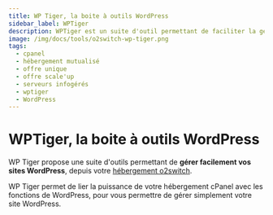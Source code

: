 ```yaml
---
title: WP Tiger, la boite à outils WordPress
sidebar_label: WPTiger
description: WPTiger est un suite d'outil permettant de faciliter la gestion des sites WordPress d'un hébergement o2switch. L'outil offre de nombreux raccourcis.
image: /img/docs/tools/o2switch-wp-tiger.png
tags:
  - cpanel 
  - hébergement mutualisé
  - offre unique 
  - offre scale'up
  - serveurs infogérés
  - wptiger
  - WordPress
---
```


# WPTiger, la boite à outils WordPress 

WP Tiger propose une suite d'outils permettant de **gérer facilement vos sites WordPress**, depuis votre [hébergement o2switch](https://www.o2switch.fr/hebergement-illimite/).

WP Tiger permet de lier la puissance de votre hébergement cPanel avec les fonctions de WordPress, pour vous permettre de gérer simplement votre site WordPress.

<PreviewToolCard tool='o2switch-wp-tiger' />
